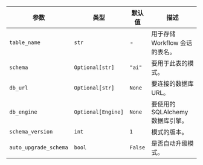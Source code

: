 | 参数            | 类型               | 默认值 | 描述                                           |
| --------------- | ------------------ | ------ | ---------------------------------------------- |
| `table_name`    | `str`              | -      | 用于存储 Workflow 会话的表名。                   |
| `schema`        | `Optional[str]`    | `"ai"` | 要用于此表的模式。                           |
| `db_url`        | `Optional[str]`    | `None` | 要连接的数据库 URL。                           |
| `db_engine`     | `Optional[Engine]` | `None` | 要使用的 SQLAlchemy 数据库引擎。               |
| `schema_version`| `int`              | `1`    | 模式的版本。                                   |
| `auto_upgrade_schema` | `bool`       | `False`| 是否自动升级模式。                            |